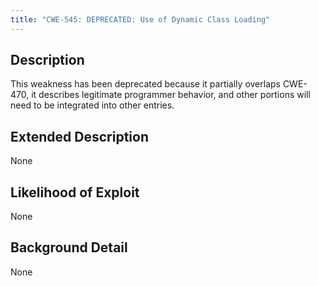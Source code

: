 ```yaml
---
title: "CWE-545: DEPRECATED: Use of Dynamic Class Loading"
---
```


## Description
This weakness has been deprecated because it partially overlaps CWE-470, it describes legitimate programmer behavior, and other portions will need to be integrated into other entries.

## Extended Description
None

## Likelihood of Exploit
None

## Background Detail
None
        